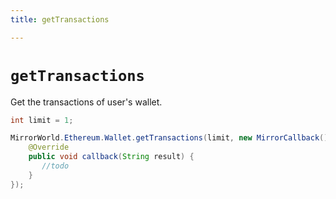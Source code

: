```yaml
---
title: getTransactions

---
```


# `getTransactions`
Get the transactions of user's wallet.


```java
int limit = 1;

MirrorWorld.Ethereum.Wallet.getTransactions(limit, new MirrorCallback() {
    @Override
    public void callback(String result) {
       //todo
    }
});
```
